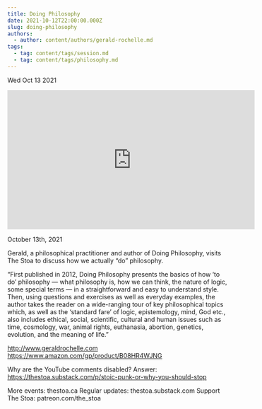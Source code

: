```yaml
---
title: Doing Philosophy
date: 2021-10-12T22:00:00.000Z
slug: doing-philosophy
authors:
  - author: content/authors/gerald-rochelle.md
tags:
  - tag: content/tags/session.md
  - tag: content/tags/philosophy.md
---
```






Wed Oct 13 2021

<iframe width="560" height="315" src="https://www.youtube.com/embed/MWsN5qYgzvM" title="Doing Philosophy w/ Gerald Rochelle" frameborder="0" allow="accelerometer; autoplay; clipboard-write; encrypted-media; gyroscope; picture-in-picture" allowfullscreen ></iframe>

October 13th, 2021

Gerald, a philosophical practitioner and author of Doing Philosophy, visits The Stoa to discuss how we actually “do” philosophy.

“First published in 2012, Doing Philosophy presents the basics of how ‘to do’ philosophy — what philosophy is, how we can think, the nature of logic, some special terms — in a straightforward and easy to understand style. Then, using questions and exercises as well as everyday examples, the author takes the reader on a wide-ranging tour of key philosophical topics which, as well as the ‘standard fare’ of logic, epistemology, mind, God etc., also includes ethical, social, scientific, cultural and human issues such as time, cosmology, war, animal rights, euthanasia, abortion, genetics, evolution, and the meaning of life.”

http://www.geraldrochelle.com
https://www.amazon.com/gp/product/B08HR4WJNG

Why are the YouTube comments disabled? Answer: https://thestoa.substack.com/p/stoic-punk-or-why-you-should-stop

More events: thestoa.ca 
Regular updates: thestoa.substack.com 
Support The Stoa: patreon.com/the_stoa


